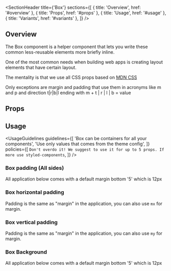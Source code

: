 

<Meta of={BoxStories} />

<SectionHeader
  title={'Box'}
  sections={[
    { title: 'Overview', href: '#overview' },
    { title: 'Props', href: '#props' },
    { title: 'Usage', href: '#usage' },
    { title: 'Variants', href: '#variants' },
  ]}
/>

## Overview

The Box component is a helper component that lets you write these common less-reusable elements
more briefly inline.

One of the most common needs when building web apps is creating layout elements that have
certain layout.

The mentality is that we use all CSS props based on [MDN CSS](https://developer.mozilla.org/en-US/docs/Web/CSS)

Only exceptions are margin and padding that use them in acronyms like m and p and direction t|r|b|l ending
with m + t | r | l | b = value

## Props

<ArgTypes of={Box} />

## Usage

<UsageGuidelines
  guidelines={[
    'Box can be containers for all your components',
    'Use only values that comes from the theme config',
  ]}
  policies={[
    `Don't overdo it! We suggest to use it for up to 5 props. If more use styled-components`,
  ]}
/>

<SubsectionHeader title="Variants" />

### Box padding (All sides)

All application below comes with a default margin bottom '5' which is 12px

<Canvas of={BoxStories.BoxPaddingAllSides} />

### Box horizontal padding

Padding is the same as "margin" in the application, you can also use `mx` for margin.

<Canvas of={BoxStories.BoxHorizontalPadding} />

### Box vertical padding

Padding is the same as "margin" in the application, you can also use `my` for margin.

<Canvas of={BoxStories.BoxVerticalPadding} />

### Box Background

All application below comes with a default margin bottom '5' which is 12px

<Canvas of={BoxStories.BoxBackground} />
